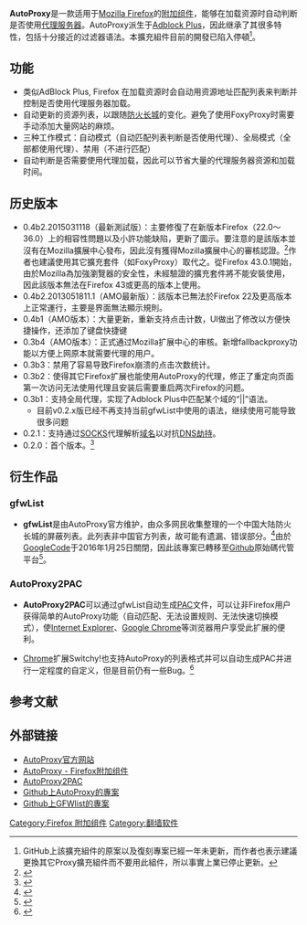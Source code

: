 {{noteTA|G1=IT}}
{{Infobox software
| name                   = AutoProxy
| title                  = AutoProxy
| logo                   = [[File:AutoProxy_Logo.png|AutoProxy Logo]]
| screenshot             = [[File:AutoProxy_Picture.png|250px]] 3.5.3上的设置图片]]
| caption                = AutoProxy 0.3b3在[[Firefox|Firefox]]上的设置图片
| collapsible            = 
| author                 = Lovelywcm
| developer              = Lovelywcm、slimxfir、agunchan等
| released               = 0.2.0<small>（{{Start date and age|2009|03|08}}）</small>
| discontinued           = yes
| latest release version = 0.4b2.2013051811.1
| latest release date    = {{Start date and age|2013|05|17}}
| latest preview version = 0.4b2.2015031118
| latest preview date    = {{Start date and age|2015|03|12}}
| programming language   = 
| operating system       = [[跨平台|跨平台]]
| platform               = [[Mozilla|Mozilla]]
| engine                 =
| size                   = 
| language               = [[简体中文|简体中文]]，[[英语|英语]]，[[法语|法语]]，[[西班牙语|西班牙语]]，[[葡萄牙语|葡萄牙语]]
| genre                  = [[Mozilla_Firefox|Mozilla Firefox]][[Firefox扩展列表|附加组件]]
| license                = 
| website                = [https://web.archive.org/web/20100527025631/http://autoproxy.org/ AutoProxy主页]
}}
{{Firefox TOC}}
'''AutoProxy'''是一款适用于[[Mozilla_Firefox|Mozilla Firefox]]的[[Firefox扩展列表|附加组件]]，能够在加载资源时自动判断是否使用[[代理服务器|代理服务器]]。AutoProxy派生于[[Adblock_Plus|Adblock Plus]]，因此继承了其很多特性，包括十分接近的过滤器语法。本擴充組件目前的開發已陷入停頓<ref name="stopupgrade">GitHub上該擴充組件的原案以及復刻專案已經一年未更新，而作者也表示建議更換其它Proxy擴充組件而不要用此組件，所以事實上業已停止更新。</ref>。

== 功能 ==
* 类似AdBlock Plus, Firefox 在加载资源时会自动用资源地址匹配列表来判断并控制是否使用代理服务器加载。
* 自动更新的资源列表，以跟随[[防火长城|防火长城]]的变化。避免了使用FoxyProxy时需要手动添加大量网站的麻烦。
* 三种工作模式：自动模式（自动匹配列表判断是否使用代理）、全局模式（全部都使用代理）、禁用（不进行匹配）
* 自动判断是否需要使用代理加载，因此可以节省大量的代理服务器资源和加载时间。

== 历史版本 ==
* 0.4b2.2015031118（最新測試版）：主要修復了在新版本Firefox（22.0～36.0）上的相容性問題以及小許功能缺陷，更新了圖示。要注意的是該版本並沒有在Mozilla擴展中心發布，因此沒有獲得Mozilla擴展中心的審核認證。<ref>{{cite web|author1=agunchan|title=Firefox 21-36的AutoProxy扩展20150312更新|url=http://fxthunder.com/blog/archives/2866/|accessdate=2015-12-19|archive-date=2015-12-03|archive-url=https://web.archive.org/web/20151203144029/http://fxthunder.com/blog/archives/2866/|dead-url=no}}</ref>作者也建議使用其它擴充套件（如FoxyProxy）取代之。從Firefox 43.0.1開始，由於Mozilla為加強瀏覽器的安全性，未經驗證的擴充套件將不能安裝使用，因此該版本無法在Firefox 43或更高的版本上使用。
* 0.4b2.2013051811.1（AMO最新版）：該版本已無法於Firefox 22及更高版本上正常運行，主要是界面無法顯示規則。
* 0.4b1（AMO版本）：大量更新，重新支持点击计数，UI做出了修改以方便快捷操作，还添加了键盘快捷键
* 0.3b4（AMO版本）：正式通过Mozilla扩展中心的审核。新增fallbackproxy功能以方便上网原本就需要代理的用户。
* 0.3b3：禁用了容易导致Firefox崩溃的点击次数统计。
* 0.3b2：使得其它Firefox扩展也能使用AutoProxy的代理，修正了重定向页面第一次访问无法使用代理且安装后需要重启两次Firefox的问题。
* 0.3b1：支持全局代理，实现了Adblock Plus中匹配某个域的“||”语法。
** 目前v0.2.x版已经不再支持当前gfwList中使用的语法，继续使用可能导致很多问题
* 0.2.1：支持通过[[SOCKS|SOCKS]]代理解析[[域名|域名]]以对抗[[域名服务器缓存污染|DNS劫持]]。
* 0.2.0：首个版本。<ref>{{cite web | url=https://autoproxy.org/ | title=AutoProxy | publisher=WCM | work=autoproxy.org | date=2009-03-09 | accessdate=2010-05-31 | deadurl=yes | archiveurl=https://web.archive.org/web/20100527025631/http://autoproxy.org/ | archivedate=2010-05-27 }}</ref>

== 衍生作品 ==
=== gfwList ===
*'''gfwList'''是由AutoProxy官方维护，由众多网民收集整理的一个中国大陆防火长城的屏蔽列表。此列表非中国官方列表，故可能有遗漏、错误部分。<ref>{{cite web | url=http://code.google.com/p/autoproxy-gfwlist | title=autoproxy-gfwlist | work=Google Code | accessdate=2010-05-30 | archive-date=2010-04-17 | archive-url=https://web.archive.org/web/20100417063854/http://code.google.com/p/autoproxy-gfwlist/ | dead-url=no }}</ref>由於[[GoogleCode|GoogleCode]]于2016年1月25日關閉，因此該專案已轉移至[[Github|Github]]原始碼代管平台<ref>{{Cite web |url=https://github.com/gfwlist/gfwlist |title=The one and only one gfwlist here|website=github.com |accessdate=2015-12-19 |archive-date=2015-12-03 |archive-url=https://web.archive.org/web/20151203182321/https://github.com/gfwlist/gfwlist |dead-url=no }}</ref>。

=== AutoProxy2PAC ===
*'''AutoProxy2PAC'''可以通过gfwList自动生成[[代理自动配置|PAC]]文件，可以让非Firefox用户获得简单的AutoProxy功能（自动匹配、无法设置规则、无法快速切换模式），使[[Internet_Explorer|Internet Explorer]]、[[Google_Chrome|Google Chrome]]等浏览器用户享受此扩展的便利。

*[[Google_Chrome|Chrome]]扩展Switchy!也支持AutoProxy的列表格式并可以自动生成PAC并进行一定程度的自定义，但是目前仍有一些Bug。<ref>{{cite web | url=https://autoproxy.org/zh-CN/node/73 | title=在 Chrome + Switchy 下使用原生的 AutoProxy gfwList | publisher=Ratoo | work=autoproxy.org | date=2010-03-26 | accessdate=2010-05-30 | deadurl=yes | archiveurl=https://web.archive.org/web/20100330070156/http://autoproxy.org/zh-CN/node/73 | archivedate=2010-03-30 }}</ref>

== 参考文献==
{{Portal|自由软件}}
{{reflist}}

== 外部链接 ==
* [https://web.archive.org/web/20100527025631/http://autoproxy.org/ AutoProxy官方网站]
* [https://archive.today/20121220224305/https://addons.mozilla.org/en-US/firefox/addon/autoproxy/ AutoProxy - Firefox附加组件]
* [https://web.archive.org/web/20100608130250/http://autoproxy2pac.appspot.com/ AutoProxy2PAC]
* [https://github.com/agunchan/autoproxy Github上AutoProxy的專案]{{Wayback|url=https://github.com/agunchan/autoproxy |date=20180611025153 }}
* [https://github.com/gfwlist/gfwlist Github上GFWlist的專案]{{Wayback|url=https://github.com/gfwlist/gfwlist |date=20151203182321 }}

[[Category:Firefox_附加组件|Category:Firefox 附加组件]]
[[Category:翻墙软件|Category:翻墙软件]]
